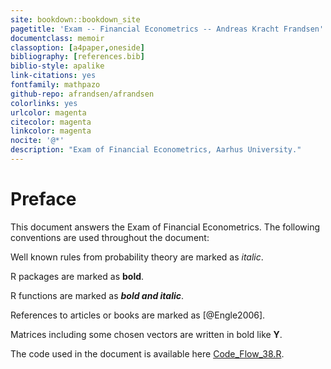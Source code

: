 ```yaml
---
site: bookdown::bookdown_site
pagetitle: 'Exam -- Financial Econometrics -- Andreas Kracht Frandsen'
documentclass: memoir
classoption: [a4paper,oneside]
bibliography: [references.bib]
biblio-style: apalike
link-citations: yes
fontfamily: mathpazo
github-repo: afrandsen/afrandsen
colorlinks: yes
urlcolor: magenta
citecolor: magenta
linkcolor: magenta
nocite: '@*'
description: "Exam of Financial Econometrics, Aarhus University."
---
```


\pagenumbering{roman}
\pagestyle{mypagestyle2}

\tableofcontents

\newpage

\listoffigures

\listoftables

\newpage

# Preface {-}

This document answers the Exam of Financial Econometrics. The following conventions are used throughout the document:

Well known rules from probability theory are marked as *italic*.

R packages are marked as **bold**.

R functions are marked as ***bold and italic***.

References to articles or books are marked as [@Engle2006].

Matrices including some chosen vectors are written in bold like $\bm{Y}$.

The code used in the document is available here [Code_Flow_38.R](code/Code_Flow_38.R).

\newpage